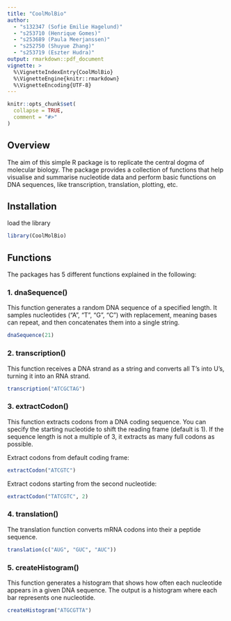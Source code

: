 ```yaml
---
title: "CoolMolBio"
author: 
  - "s132347 (Sofie Emilie Hagelund)"
  - "s253710 (Henrique Gomes)"
  - "s253689 (Paula Meerjanssen)"
  - "s252750 (Shuyue Zhang)"
  - "s253719 (Eszter Hudra)"
output: rmarkdown::pdf_document
vignette: >
  %\VignetteIndexEntry{CoolMolBio}
  %\VignetteEngine{knitr::rmarkdown}
  %\VignetteEncoding{UTF-8}
---
```


```r
knitr::opts_chunk$set(
  collapse = TRUE,
  comment = "#>"
)
```

## Overview

The aim of this simple R package is to replicate the central dogma of molecular biology. The package provides a collection of functions that help visualise and summarise nucleotide data and perform basic functions on DNA sequences, like transcription, translation, plotting, etc.

## Installation

load the library

```r
library(CoolMolBio)
```

## Functions

The packages has 5 different functions explained in the following:

### 1. dnaSequence()

This function generates a random DNA sequence of a specified length. It samples nucleotides ("A", "T", "G", "C") with replacement, meaning bases can repeat, and then concatenates them into a single string.

```r
dnaSequence(21)
```

### 2. transcription()

This function receives a DNA strand as a string and converts all T's into U's, turning it into an RNA strand.

```r
transcription("ATCGCTAG")
```

### 3. extractCodon()

This function extracts codons from a DNA coding sequence. You can specify the starting nucleotide to shift the reading frame (default is 1). If the sequence length is not a multiple of 3, it extracts as many full codons as possible.

Extract codons from default coding frame:

```r
extractCodon("ATCGTC")
```

Extract codons starting from the second nucleotide:

```r
extractCodon("TATCGTC", 2)
```

### 4. translation()

The translation function converts mRNA codons into their a peptide sequence.

```r
translation(c("AUG", "GUC", "AUC"))
```

### 5. createHistogram()

This function generates a histogram that shows how often each nucleotide appears in a given DNA sequence. The output is a histogram where each bar represents one nucleotide.

```r
createHistogram("ATGCGTTA")
```
  
